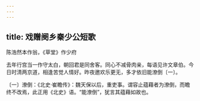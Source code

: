 ```yaml
---
---
---
```

title: 戏赠阌乡秦少公短歌
---



陈浩然本作翁，《草堂》作少府

去年行宫当一作守太白，朝回君是同舍客。同心不减骨肉亲，每语见许文章伯。今日时清两京道，相逢苦觉人情好。昨夜邀欢乐更无，多才依旧能潦倒〔一〕。

〔一〕潦倒：《北史·崔瞻传》：魏天保以后，重吏事。谓容止蕴藉者为潦倒，而瞻终不改焉，此正用《北史》语。“能潦倒”，犹言其蕴藉如故也。